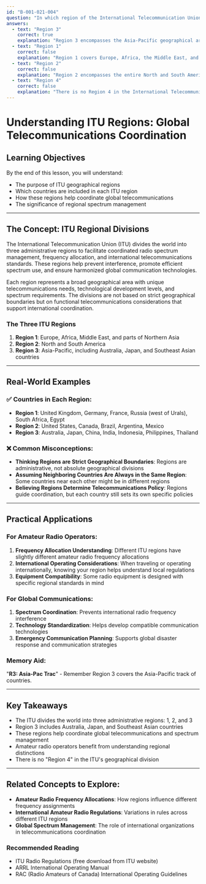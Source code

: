 ```yaml
---
id: "B-001-021-004"
question: "In which region of the International Telecommunication Union are Australia, Japan, and Southeast Asia located?"
answers:
  - text: "Region 3"
    correct: true
    explanation: "Region 3 encompasses the Asia-Pacific geographical area, which includes Australia, Japan, Southeast Asian countries, and other Pacific Island nations. The ITU divides the world into three administrative regions for spectrum management and coordination, and Region 3 specifically covers this vast and diverse geographical zone with unique telecommunications requirements."
  - text: "Region 1"
    correct: false
    explanation: "Region 1 covers Europe, Africa, the Middle East, and parts of Northern Asia. Countries like the United Kingdom, Germany, Russia (west of the Ural Mountains), most African nations, and parts of the Middle East are located in this region, but not Australia, Japan, or Southeast Asian countries."
  - text: "Region 2"
    correct: false
    explanation: "Region 2 encompasses the entire North and South American continents, including the United States, Canada, Mexico, Brazil, Argentina, and other countries in the Western Hemisphere. None of the countries mentioned in the question (Australia, Japan, Southeast Asia) are located in this region."
  - text: "Region 4"
    correct: false
    explanation: "There is no Region 4 in the International Telecommunication Union's geographical division. The ITU uses only three regions for administrative and spectrum management purposes: Regions 1, 2, and 3."
---
```


# Understanding ITU Regions: Global Telecommunications Coordination

## Learning Objectives
By the end of this lesson, you will understand:
- The purpose of ITU geographical regions
- Which countries are included in each ITU region
- How these regions help coordinate global telecommunications
- The significance of regional spectrum management

---

## The Concept: ITU Regional Divisions

The International Telecommunication Union (ITU) divides the world into three administrative regions to facilitate coordinated radio spectrum management, frequency allocation, and international telecommunications standards. These regions help prevent interference, promote efficient spectrum use, and ensure harmonized global communication technologies.

Each region represents a broad geographical area with unique telecommunications needs, technological development levels, and spectrum requirements. The divisions are not based on strict geographical boundaries but on functional telecommunications considerations that support international coordination.

### The Three ITU Regions

1. **Region 1**: Europe, Africa, Middle East, and parts of Northern Asia
2. **Region 2**: North and South America
3. **Region 3**: Asia-Pacific, including Australia, Japan, and Southeast Asian countries

---

## Real-World Examples

### ✅ Countries in Each Region:
- **Region 1**: United Kingdom, Germany, France, Russia (west of Urals), South Africa, Egypt
- **Region 2**: United States, Canada, Brazil, Argentina, Mexico
- **Region 3**: Australia, Japan, China, India, Indonesia, Philippines, Thailand

### ❌ Common Misconceptions:
- **Thinking Regions are Strict Geographical Boundaries**: Regions are administrative, not absolute geographical divisions
- **Assuming Neighboring Countries Are Always in the Same Region**: Some countries near each other might be in different regions
- **Believing Regions Determine Telecommunications Policy**: Regions guide coordination, but each country still sets its own specific policies

---

## Practical Applications

### For Amateur Radio Operators:
1. **Frequency Allocation Understanding**: Different ITU regions have slightly different amateur radio frequency allocations
2. **International Operating Considerations**: When traveling or operating internationally, knowing your region helps understand local regulations
3. **Equipment Compatibility**: Some radio equipment is designed with specific regional standards in mind

### For Global Communications:
1. **Spectrum Coordination**: Prevents international radio frequency interference
2. **Technology Standardization**: Helps develop compatible communication technologies
3. **Emergency Communication Planning**: Supports global disaster response and communication strategies

### Memory Aid:
"**R3: Asia-Pac Trac**" - Remember Region 3 covers the Asia-Pacific track of countries.

---

## Key Takeaways

- The ITU divides the world into three administrative regions: 1, 2, and 3
- Region 3 includes Australia, Japan, and Southeast Asian countries
- These regions help coordinate global telecommunications and spectrum management
- Amateur radio operators benefit from understanding regional distinctions
- There is no "Region 4" in the ITU's geographical division

---

## Related Concepts to Explore:
- **Amateur Radio Frequency Allocations**: How regions influence different frequency assignments
- **International Amateur Radio Regulations**: Variations in rules across different ITU regions
- **Global Spectrum Management**: The role of international organizations in telecommunications coordination

### Recommended Reading

- ITU Radio Regulations (free download from ITU website)
- ARRL International Operating Manual
- RAC (Radio Amateurs of Canada) International Operating Guidelines